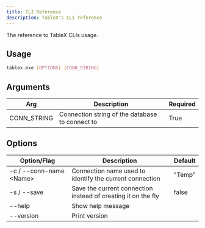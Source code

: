 ---
title: CLI Reference
description: TableX's CLI reference
---

The reference to TableX CLIs usage.

## Usage

```sh frame="none"
tablex.exe [OPTIONS] [CONN_STRING]
```

## Arguments

| Arg         | Description                                     | Required |
| ----------- | ----------------------------------------------- | -------- |
| CONN_STRING | Connection string of the database to connect to | True     |

## Options

| Option/Flag                   | Description                                                   | Default |
| ----------------------------- | ------------------------------------------------------------- | ------- |
| -c / --conn-name &lt;Name&gt; | Connection name used to identify the current connection       | "Temp"  |
| -s / --save                   | Save the current connection instead of creating it on the fly | false   |
| --help                        | Show help message                                             |         |
| --version                     | Print version                                                 |         |

